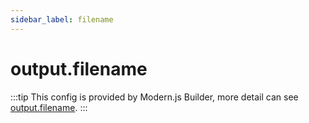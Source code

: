 ```yaml
---
sidebar_label: filename
---
```


# output.filename

:::tip
This config is provided by Modern.js Builder, more detail can see [output.filename](https://modernjs.dev/builder/en/api/config-output.html#outputfilename).
:::


<Main />
